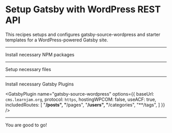 # Setup Gatsby with WordPress REST API 

This recipes setups and configures gatsby-source-wordpress and starter templates for a WordPress-powered Gatsby site.

---

Install necessary NPM packages

<NPMPackage name="gatsby-source-wordpress" />

---

Setup necessary files

<File
  path="./plugins/gatsby-plugin-wordpress/gatsby-node.js"
  content="https://raw.githubusercontent.com/crock/gatsby-recipe-headless-wordpress/master/gatsby-node.restapi.js"
/>

<File
  path="./plugins/gatsby-plugin-wordpress/package.json"
  content="https://gist.githubusercontent.com/crock/8e310872e9b3dd6753ee4d63f33a05f8/raw/d9b5df87d7eb1f72e3724f9ba1ba4799210dabad/package.json"
/>

<File
  path="src/templates/post.js"
  content="https://raw.githubusercontent.com/crock/gatsby-recipe-headless-wordpress/master/restapi-src/templates/post.js"
/>
<File
  path="src/styles/post.css"
  content="https://raw.githubusercontent.com/crock/gatsby-recipe-headless-wordpress/master/restapi-src/styles/post.css"
/>


<File
  path="src/templates/page.js"
  content="https://raw.githubusercontent.com/crock/gatsby-recipe-headless-wordpress/master/restapi-src/templates/page.js"
/>
<File
  path="src/styles/page.css"
  content="https://raw.githubusercontent.com/crock/gatsby-recipe-headless-wordpress/master/restapi-src/styles/page.css"
/>


<File
  path="src/templates/category.js"
  content="https://raw.githubusercontent.com/crock/gatsby-recipe-headless-wordpress/master/restapi-src/templates/category.js"
/>
<File
  path="src/styles/category.css"
  content="https://raw.githubusercontent.com/crock/gatsby-recipe-headless-wordpress/master/restapi-src/styles/category.css"
/>


<File
  path="src/templates/tag.js"
  content="https://raw.githubusercontent.com/crock/gatsby-recipe-headless-wordpress/master/restapi-src/templates/tag.js"
/>
<File
  path="src/styles/tag.css"
  content="https://raw.githubusercontent.com/crock/gatsby-recipe-headless-wordpress/master/restapi-src/styles/tag.css"
/>


<File
  path="src/templates/user.js"
  content="https://raw.githubusercontent.com/crock/gatsby-recipe-headless-wordpress/master/restapi-src/templates/user.js"
/>
<File
  path="src/styles/user.css"
  content="https://raw.githubusercontent.com/crock/gatsby-recipe-headless-wordpress/master/restapi-src/styles/user.css"
/>

---

Install necessary Gatsby Plugins

<GatsbyPlugin name="gatsby-source-wordpress" options={{
  baseUrl: `cms.learnjam.org`,
  protocol: `https`,
  hostingWPCOM: false,
  useACF: true,
  includedRoutes: [
      "**/posts",
      "**/pages",
      "**/users",
      "**/categories",
      "**/tags",
  ]
}} />

<GatsbyPlugin name="gatsby-plugin-wordpress" />

---

You are good to go!
